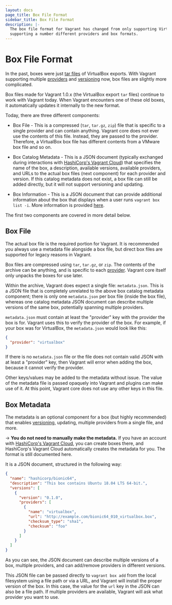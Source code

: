 ```yaml
---
layout: docs
page_title: Box File Format
sidebar_title: Box File Format
description: |-
  The box file format for Vagrant has changed from only supporting VirtualBox to
  supporting a number different providers and box formats.
---
```


# Box File Format

In the past, boxes were just [tar files](<https://en.wikipedia.org/wiki/Tar_(computing)>)
of VirtualBox exports. With Vagrant supporting multiple
[providers](/docs/providers/) and [versioning](/docs/boxes/versioning)
now, box files are slightly more complicated.

Box files made for Vagrant 1.0.x (the VirtualBox export `tar` files) continue
to work with Vagrant today. When Vagrant encounters one of these old boxes,
it automatically updates it internally to the new format.

Today, there are three different components:

- Box File - This is a compressed (`tar`, `tar.gz`, `zip`) file that is specific
  to a single provider and can contain anything. Vagrant core does not ever
  use the contents of this file. Instead, they are passed to the provider.
  Therefore, a VirtualBox box file has different contents from a VMware
  box file and so on.

- Box Catalog Metadata - This is a JSON document (typically exchanged
  during interactions with [HashiCorp's Vagrant Cloud](/docs/vagrant-cloud))
  that specifies the name of the box, a description, available
  versions, available providers, and URLs to the actual box files
  (next component) for each provider and version. If this catalog
  metadata does not exist, a box file can still be added directly, but
  it will not support versioning and updating.

- Box Information - This is a JSON document that can provide additional
  information about the box that displays when a user runs
  `vagrant box list -i`. More information is provided [here](/docs/boxes/info).

The first two components are covered in more detail below.

## Box File

The actual box file is the required portion for Vagrant. It is recommended
you always use a metadata file alongside a box file, but direct box files
are supported for legacy reasons in Vagrant.

Box files are compressed using `tar`, `tar.gz`, or `zip`. The contents of the
archive can be anything, and is specific to each
[provider](/docs/providers/). Vagrant core itself only unpacks
the boxes for use later.

Within the archive, Vagrant does expect a single file:
`metadata.json`. This is a JSON file that is completely unrelated to
the above box catalog metadata component; there is only one
`metadata.json` per box file (inside the box file), whereas one
catalog metadata JSON document can describe multiple versions of the
same box, potentially spanning multiple providers.

`metadata.json` must contain at least the "provider" key with the
provider the box is for. Vagrant uses this to verify the provider of
the box. For example, if your box was for VirtualBox, the
`metadata.json` would look like this:

```json
{
  "provider": "virtualbox"
}
```

If there is no `metadata.json` file or the file does not contain valid JSON
with at least a "provider" key, then Vagrant will error when adding the box,
because it cannot verify the provider.

Other keys/values may be added to the metadata without issue. The value
of the metadata file is passed opaquely into Vagrant and plugins can make
use of it. At this point, Vagrant core does not use any other keys in this
file.

## Box Metadata

The metadata is an optional component for a box (but highly recommended)
that enables [versioning](/docs/boxes/versioning), updating, multiple
providers from a single file, and more.

-> **You do not need to manually make the metadata.** If you
have an account with [HashiCorp's Vagrant Cloud](/docs/vagrant-cloud), you
can create boxes there, and HashiCorp's Vagrant Cloud automatically creates
the metadata for you. The format is still documented here.

It is a JSON document, structured in the following way:

```json
{
  "name": "hashicorp/bionic64",
  "description": "This box contains Ubuntu 18.04 LTS 64-bit.",
  "versions": [
    {
      "version": "0.1.0",
      "providers": [
        {
          "name": "virtualbox",
          "url": "http://example.com/bionic64_010_virtualbox.box",
          "checksum_type": "sha1",
          "checksum": "foo"
        }
      ]
    }
  ]
}
```

As you can see, the JSON document can describe multiple versions of a box,
multiple providers, and can add/remove providers in different versions.

This JSON file can be passed directly to `vagrant box add` from the
local filesystem using a file path or via a URL, and Vagrant will
install the proper version of the box. In this case, the value for the
`url` key in the JSON can also be a file path. If multiple providers
are available, Vagrant will ask what provider you want to use.
